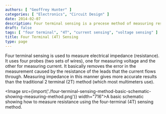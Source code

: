 ```yaml
---
authors: [ "Geoffrey Hunter" ]
categories: [ "Electronics", "Circuit Design" ]
date: 2014-02-07
description: Four terminal sensing is a precese method of measuring resistance that uses four wires.
draft: false
tags: [ "four terminal", "4T", "current sensing", "voltage sensing" ]
title: Four Terminal (4T) Sensing
type: page
---
```



Four terminal sensing is used to measure electrical impedance (resistance). It uses four probes (two sets of wires), one for measuring voltage and the other for measuring current. It basically removes the error in the measurement caused by the resistance of the leads that the current flows through. Measuring impedance in this manner gives more accurate results than the traditional 2 terminal (2T) method (which most multimeters use).

<Image src={import('./four-terminal-sensing-method-basic-schematic-showing-measuring-method.png')} width="716">A basic schematic showing how to measure resistance using the four-terminal (4T) sensing method.</Image>
